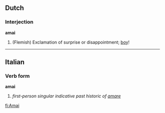 ==Dutch==
===Interjection===
'''amai'''

# (Flemish) Exclamation of surprise or disappointment; [[boy]]!

----

==Italian==
===Verb form===
'''amai'''
# ''first-person singular indicative past historic of [[amare]]''

[[fi:Amai]]